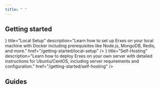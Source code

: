 ```yaml
---
title: " "
---
```



## Getting started

<Cards>
  <Card
    icon={<TerminalIcon />}
    title="Local Setup"
    description="Learn how to set up Erxes on your local machine with Docker including prerequisites like Node.js, MongoDB, Redis, and more."
    href="/getting-started/local-setup"
  />
  <Card
    icon={<ServerIcon />}
    title="Self-Hosting"
    description="Learn how to deploy Erxes on your own server with detailed instructions for Ubuntu/CentOS, including server requirements and configuration."
    href="/getting-started/self-hosting"
  />
</Cards>

## Guides

<Cards>
  <Card
    title="Local Setup"
    description="Step-by-step guide for setting up Erxes locally with Docker, including database configuration and service management."
    href="/getting-started/local-setup"
  />
  <Card
    title="Self-Hosting"
    description="Comprehensive guide for deploying Erxes on your own server, including server requirements, installation scripts, and production configuration."
    href="/getting-started/self-hosting"
  />
</Cards>
